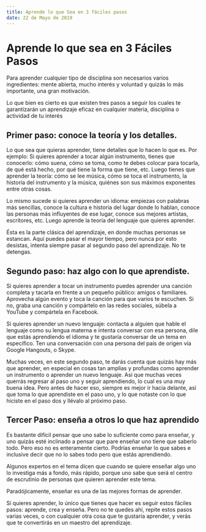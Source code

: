 ```yaml
---
title: Aprende lo que Sea en 3 fáciles pasos
date: 22 de Mayo de 2019
---
```

# Aprende lo que sea en 3 Fáciles Pasos
Para aprender cualquier tipo de disciplina son necesarios varios ingredientes: mente abierta, mucho interés y voluntad y quizás lo más importante, una gran motivación.

Lo que bien es cierto es que existen tres pasos a seguir los cuales te garantizarán un aprendizaje eficaz en cualquier materia, disciplina o actividad de tu interés

## Primer paso: conoce la teoría y los detalles.
Lo que sea que quieras aprender, tiene detalles que lo hacen lo que es. Por ejemplo: Si quieres aprender a tocar algún instrumento, tienes que conocerlo: cómo suena, cómo se toma, como te debes colocar para tocarla, de qué está hecho, por qué tiene la forma que tiene, etc. Luego tienes que aprender la teoría: cómo se lee música, cómo se toca el instrumento, la historia del instrumento y la música, quiénes son sus máximos exponentes entre otras cosas.

Lo mismo sucede si quieres aprender un idioma: empiezas con palabras más sencillas, conoce la cultura e historia del lugar donde lo hablan, conoce las personas más influyentes de ese lugar, conoce sus mejores artistas, escritores, etc. Luego aprende la teoría del lenguaje que quieres aprender.

Ésta es la parte clásica del aprendizaje, en donde muchas personas se estancan. Aquí puedes pasar el mayor tiempo, pero nunca por esto desistas, intenta siempre pasar al segundo paso del aprendizaje. No te detengas.

## Segundo paso: haz algo con lo que aprendiste.
Si quieres aprender a tocar un instrumento puedes aprender una canción completa y tacarla en frente a un pequeño público: amigos o familiares. Aprovecha algún evento y toca la canción para que varios te escuchen. Si no, graba una canción y compártelo en las redes sociales, súbela a YouTube y compártela en Facebook.

Si quieres aprender un nuevo lenguaje: contacta a alguien que hable el lenguaje como su lengua materna e intenta conversar con esa persona, dile que estás aprendiendo el idioma y te gustaría conversar de un tema en específico. Ten una conversación con una persona del país de origen vía Google Hangouts, o Skype.

Muchas veces, en este segundo paso, te darás cuenta que quizás hay más que aprender, en especial en cosas tan amplias y profundas como aprender un instrumento o aprender un nuevo lenguaje. Así que muchas veces querrás regresar al paso uno y seguir aprendiendo, lo cual es una muy buena idea. Pero antes de hacer eso, siempre es mejor ir hacia delante, así que toma lo que aprendiste en el paso uno, y lo que notaste con lo que hiciste en el paso dos y llévalo al próximo paso.

## Tercer Paso: enseña a otros lo que haz aprendido
Es bastante difícil pensar que uno sabe lo suficiente como para enseñar, y uno quizás esté inclinado a pensar que pare enseñar uno tiene que saberlo todo. Pero eso no es enteramente cierto. Podrías enseñar lo que sabes e inclusive decir que no lo sabes todo pero que estás aprendiendo.

Algunos expertos en el tema dicen que cuando se quiere enseñar algo uno lo investiga más a fondo, más rápido, porque uno sabe que será el centro de escrutinio de personas que quieren aprender este tema.

Paradójicamente, enseñar es una de las mejores formas de aprender.

Si quieres aprender, lo único que tienes que hacer es seguir estos fáciles pasos: aprende, crea y enseña. Pero no te quedes ahí, repite estos pasos varias veces, o con cualquier otra cosa que te gustaría aprender, y verás que te convertirás en un maestro del aprendizaje.


